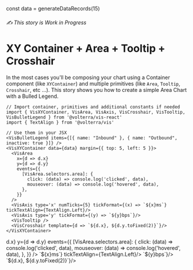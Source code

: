 const data = generateDataRecords(15)

<Meta title="Charts / How To: Area Chart ✍️" component={VisXYContainer} />

###### ✍️ This story is Work in Progress

# XY Container + Area + Tooltip + Crosshair

In the most cases you'll be composing your chart using a Container component (like `XYContainer`) and multiple
primitives (like `Area`, `Tooltip`, `Crosshair`, etc ...). This story shows you how to create a simple Area Chart with
a Bulled Legend.

```tsx
// Import container, primitives and additional constants if needed
import { VisXYContainer, VisArea, VisAxis, VisCrosshair, VisTooltip, VisBulletLegend } from '@volterra/vis-react'
import { TextAlign } from '@volterra/vis'

// Use them in your JSX
<VisBulletLegend items={[{ name: "Inbound" }, { name: "Outbound", inactive: true }]} />
<VisXYContainer data={data} margin={{ top: 5, left: 5 }}>
  <VisArea
    x={d => d.x}
    y={d => d.y}
    events={{
      [VisArea.selectors.area]: {
        click: (data) => console.log('clicked', data),
        mouseover: (data) => console.log('hovered', data),
      },
    }}
  />
  <VisAxis type='x' numTicks={5} tickFormat={(x) => `${x}ms`} tickTextAlign={TextAlign.Left}/>
  <VisAxis type='y' tickFormat={(y) => `${y}bps`}/>
  <VisTooltip />
  <VisCrosshair template={d => `${d.x}, ${d.y.toFixed(2)}`}/>
</VisXYContainer>
```

<Canvas>
  <Story name="Area Chart">
    <VisBulletLegend items={[{ name: "Inbound" }, { name: "Outbound", inactive: true }]} />
    <VisXYContainer data={data} margin={{ top: 5, left: 5 }}>
      <VisArea
        x={d => d.x}
        y={d => d.y}
        events={{
          [VisArea.selectors.area]: {
            click: (data) => console.log('clicked', data),
            mouseover: (data) => console.log('hovered', data),
          },
        }}
      />
      <VisAxis type='x' numTicks={5} tickFormat={(x) => `${x}ms`} tickTextAlign={TextAlign.Left}/>
      <VisAxis type='y' tickFormat={(y) => `${y}bps`}/>
      <VisTooltip />
      <VisCrosshair template={d => `${d.x}, ${d.y.toFixed(2)}`}/>
    </VisXYContainer>
  </Story>
</Canvas>
